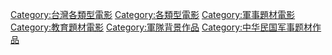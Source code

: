 [[Category:台灣各類型電影|Category:台灣各類型電影]]
[[Category:各類型電影|Category:各類型電影]]
[[Category:軍事題材電影|Category:軍事題材電影]]
[[Category:教育題材電影|Category:教育題材電影]]
[[Category:軍隊背景作品|Category:軍隊背景作品]]
[[Category:中华民国军事题材作品|Category:中华民国军事题材作品]]